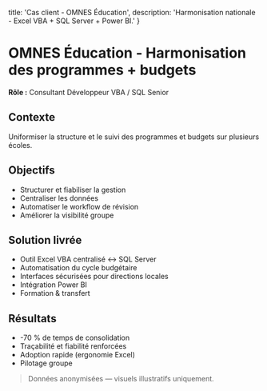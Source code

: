   title: 'Cas client - OMNES Éducation',
  description: 'Harmonisation nationale - Excel VBA + SQL Server + Power BI.'
}
# OMNES Éducation - Harmonisation des programmes + budgets
**Rôle :** Consultant Développeur VBA / SQL Senior
## Contexte
Uniformiser la structure et le suivi des programmes et budgets sur plusieurs écoles.
## Objectifs
- Structurer et fiabiliser la gestion
- Centraliser les données
- Automatiser le workflow de révision
- Améliorer la visibilité groupe
## Solution livrée
- Outil Excel VBA centralisé ↔ SQL Server
- Automatisation du cycle budgétaire
- Interfaces sécurisées pour directions locales
- Intégration Power BI
- Formation & transfert
## Résultats
- -70 % de temps de consolidation
- Traçabilité et fiabilité renforcées
- Adoption rapide (ergonomie Excel)
- Pilotage groupe
> Données anonymisées — visuels illustratifs uniquement.
